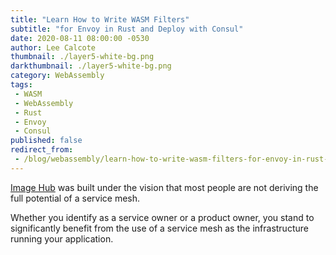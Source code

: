 ```yaml
---
title: "Learn How to Write WASM Filters"
subtitle: "for Envoy in Rust and Deploy with Consul"
date: 2020-08-11 08:00:00 -0530
author: Lee Calcote
thumbnail: ./layer5-white-bg.png
darkthumbnail: ./layer5-white-bg.png
category: WebAssembly
tags:
 - WASM
 - WebAssembly
 - Rust
 - Envoy
 - Consul
published: false
redirect_from:
 - /blog/webassembly/learn-how-to-write-wasm-filters-for-envoy-in-rust-and-deploy-with-consul/
---
```



<BlogWrapper>

  [Image Hub](/projects/image-hub) was built under the vision that most people are not deriving the full potential of a service mesh.

  Whether you identify as a service owner or a product owner, you stand to significantly benefit from the use of a service mesh as the infrastructure running your application.

</BlogWrapper>
